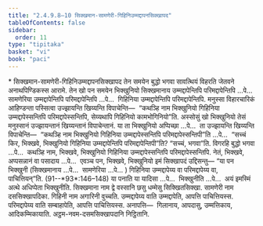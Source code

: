 ```yaml
---
title: "2.4.9.8–10 सिक्खमान-सामणेरी-गिहिनिउम्मद्दापनसिक्खापद"
tableOfContents: false
sidebar:
  order: 11
type: "tipitaka"
basket: "vi"
book: "paci"
---
```



<DynamicBreadcrumb />

<Paragraph type="center" book="paci">
* सिक्खमान-सामणेरी-गिहिनिउम्मद्दापनसिक्खापद
</Paragraph>

<Division number="1210" book="paci">

<Paragraph number="3490" book="paci">
तेन समयेन बुद्धो भगवा सावत्थियं विहरति जेतवने अनाथपिण्डिकस्स आरामे. तेन खो पन समयेन भिक्खुनियो सिक्खमानाय उम्मद्दापेन्तिपि परिमद्दापेन्तिपि …पे…  सामणेरिया उम्मद्दापेन्तिपि परिमद्दापेन्तिपि …पे…  गिहिनिया उम्मद्दापेन्तिपि परिमद्दापेन्तिपि. मनुस्सा विहारचारिकं आहिण्डन्ता पस्सित्वा उज्झायन्ति खिय्यन्ति विपाचेन्ति—  “कथञ्हि नाम भिक्खुनियो गिहिनिया उम्मद्दापेस्सन्तिपि परिमद्दापेस्सन्तिपि, सेय्यथापि गिहिनियो कामभोगिनियो”ति.
</Paragraph>

<Paragraph number="3491" book="paci">
अस्सोसुं खो भिक्खुनियो तेसं मनुस्सानं उज्झायन्तानं खिय्यन्तानं विपाचेन्तानं. या ता भिक्खुनियो अप्पिच्छा …पे…  ता उज्झायन्ति खिय्यन्ति विपाचेन्ति—  “कथञ्हि नाम भिक्खुनियो गिहिनिया उम्मद्दापेस्सन्तिपि परिमद्दापेस्सन्तिपी”ति …पे…  “सच्चं किर, भिक्खवे, भिक्खुनियो गिहिनिया उम्मद्दापेन्तिपि परिमद्दापेन्तिपी”ति? “सच्चं, भगवा”ति. विगरहि बुद्धो भगवा …पे…  कथञ्हि नाम, भिक्खवे, भिक्खुनियो गिहिनिया उम्मद्दापेस्सन्तिपि परिमद्दापेस्सन्तिपि. नेतं, भिक्खवे, अप्पसन्नानं वा पसादाय …पे…  एवञ्च पन, भिक्खवे, भिक्खुनियो इमं सिक्खापदं उद्दिसन्तु—
</Paragraph>

</Division>
<Division number="1211" book="paci">

<Paragraph number="3492" book="paci">
<Emphasis>“या पन भिक्खुनी (सिक्खमानाय …पे…  सामणेरिया …पे… ) गिहिनिया उम्मद्दापेय्य वा परिमद्दापेय्य वा, पाचित्तियन्”</Emphasis>ति. (91--*93*:<Emphasis>146–148</Emphasis>)
</Paragraph>

</Division>
<Division number="1212" book="paci">

<Paragraph number="3493" book="paci">
<Emphasis>या पना</Emphasis>ति या यादिसा …पे…  <Emphasis>भिक्खुनी</Emphasis>ति …पे…  अयं इमस्मिं अत्थे अधिप्पेता भिक्खुनीति.
</Paragraph>

<Paragraph number="3494" book="paci">
<Emphasis>सिक्खमाना</Emphasis> नाम द्वे वस्सानि छसु धम्मेसु सिक्खितसिक्खा.
</Paragraph>

<Paragraph number="3495" book="paci">
<Emphasis>सामणेरी</Emphasis> नाम दससिक्खापदिका.
</Paragraph>

<Paragraph number="3496" book="paci">
<Emphasis>गिहिनी</Emphasis> नाम अगारिनी वुच्चति.
</Paragraph>

<Paragraph number="3497" book="paci">
<Emphasis>उम्मद्दापेय्य वा</Emphasis>ति उम्मद्दापेति, आपत्ति पाचित्तियस्स.
</Paragraph>

<Paragraph number="3498" book="paci">
<Emphasis>परिमद्दापेय्य वा</Emphasis>ति सम्बाहापेति, आपत्ति पाचित्तियस्स.
</Paragraph>

</Division>
<Division number="1213" book="paci">

<Paragraph number="3499" book="paci">
अनापत्ति—  गिलानाय, आपदासु, उम्मत्तिकाय, आदिकम्मिकायाति.

</Paragraph>
</Division>

<Paragraph number="3500" type="center" book="paci">
अट्ठम-नवम-दसमसिक्खापदानि निट्ठितानि.
</Paragraph>